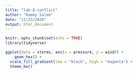 ```yaml
---
title: "lab-8-conflict"
author: "Rammy Salem"
date: "11/23/2020"
output: html_document
---
```


```r
knitr::opts_chunk$set(echo = TRUE)
library(tidyverse)
```

```r
ggplot(data = storms, aes(x = pressure, y = wind)) +
	geom_hex() +
  scale_fill_gradient(low = "black", high = "magenta") +
  theme_bw()
```

